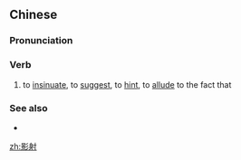 ==Chinese==
{{zh-forms}}

===Pronunciation===
{{zh-pron
|m=yǐngshè
|c=jing2 se6
|mn=iáⁿ-siā
|cat=v
}}

===Verb===
{{zh-verb}}

# to [[insinuate]], to [[suggest]], to [[hint]], to [[allude]] to the fact that

===See also===
* {{zh-l|射影}}

[[zh:影射]]